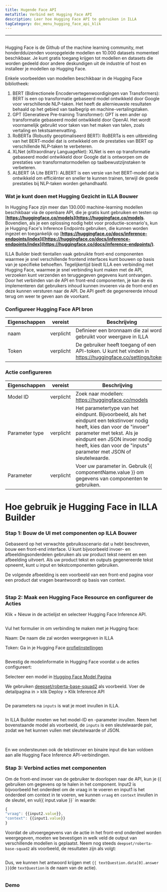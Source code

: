 ```yaml
---
title: Hugende Face API
metaTitle: Verbind met Hugging Face API
description: Leer hoe Hugging Face API te gebruiken in ILLA
tagCategory: doc_menu_hugging_face_api_klik
---
```


* * *

## <Heading hidden>Hugl-Face API</Heading>

Hugging Face is de Github of the machine learning community, met honderdduizenden vooropgeleide modellen en 10.000 datasets momenteel beschikbaar. Je kunt gratis toegang krijgen tot modellen en datasets die worden gedeeld door andere deskundigen uit de industrie of host en installeer je modellen op Hugging Face.

Enkele voorbeelden van modellen beschikbaar in de Hugging Face bibliotheek:

1.  BERT (Bidirectionele Encodervertegenwoordigingen van Transformers): BERT is een op transformatie gebaseerd model ontwikkeld door Google voor verschillende NLP-taken. Het heeft de allernieuwste resultaten behaald op het gebied van taalbegrip en machine-vertalingstaken.
2.  GPT (Generatieve Pre-training Transformer): GPT is een ander op transformatie gebaseerd model ontwikkeld door OpenAI. Het wordt voornamelijk gebruikt voor taken van het maken van talen, zoals vertaling en tekstsamenvatting.
3.  RoBERTa (Robustly geoptimaliseerd BERT): RoBERTa is een uitbreiding van het BERT-model dat is ontwikkeld om de prestaties van BERT op verschillende NLP-taken te verbeteren.
4.  XLNet (eXtraordinary LanguageNet): XLNet is een op transformatie gebaseerd model ontwikkeld door Google dat is ontworpen om de prestaties van transformatormodellen op taalbewustzijnstaken te verbeteren.
5.  ALBERT (A Lite BERT): ALBERT is een versie van het BERT-model dat is ontwikkeld om efficiënter en sneller te kunnen trainen, terwijl de goede prestaties bij NLP-taken worden gehandhaafd.

### Wat je kunt doen met Hugging Gezicht in ILLA Bouwer

In Hugging Face zijn meer dan 130.000 machine-learning modellen beschikbaar via de openbare API, die je gratis kunt gebruiken en testen op \[**<https://huggingface.co/models>](<https://huggingface.co/models>**. Bovendien, als je een oplossing nodig hebt voor productie-scenario's, kun je Hugging Face's Inference Endpoints gebruiken, die kunnen worden ingezet en toegankelijk op \[**<https://huggingface.co/docs/inference-endpoints/index>]([https://huggingface.co/docs/inference-endpoints/index](https://huggingface.co/docs/inference-endpoints/)**.

ILLA Builder biedt tientallen vaak gebruikte front-end componenten waarmee je snel verschillende frontend interfaces kunt bouwen op basis van je specifieke behoeften. Tegelijkertijd biedt ILLA een verbinding met Hugging Face, waarmee je snel verbinding kunt maken met de API, verzoeken kunt verzenden en teruggegeven gegevens kunt ontvangen. Door het verbinden van de API en front-end componenten, je kan de eis implementeren dat gebruikers inhoud kunnen invoeren via de front-end en deze kunnen versturen naar de API. De API geeft de gegenereerde inhoud terug om weer te geven aan de voorkant.

### Configureer Hugging Face API bron

| Eigenschappen | vereist   | Beschrijving                                                                                               |
| ------------- | --------- | ---------------------------------------------------------------------------------------------------------- |
| naam          | verplicht | Definieer een bronnaam die zal worden gebruikt voor weergave in ILLA                                       |
| Token         | verplicht | De gebruiker heeft toegang of een API-token. U kunt het vinden in https://huggingface.co/settings/tokens.  |

### Actie configureren

| Eigenschappen  | vereist   | Beschrijving                                                                                                                                                                                                                                               |
| -------------- | --------- | ---------------------------------------------------------------------------------------------------------------------------------------------------------------------------------------------------------------------------------------------------------- |
| Model ID       | verplicht | Zoek naar modellen: https://huggingface.co/models                                                                                                                                                                                                          |
| Parameter type | verplicht | Het parametertype van het eindpunt. Bijvoorbeeld, als het eindpunt een tekstinvoer nodig heeft, kies dan voor de "invoer" parameter met tekst. Als je eindpunt een JSON invoer nodig heeft, kies dan voor de "inputs" parameter met JSON of sleutelwaarde. |
| Parameter      | verplicht | Voer uw parameter in. Gebruik {{ componentName.value }} om gegevens van componenten te gebruiken.                                                                                                                                                          |

# Hoe gebruik je Hugging Face in ILLA Builder

### Stap 1: Bouw de UI met componenten op ILLA Bouwer

Gebaseerd op het verwachte gebruiksscenario dat u hebt beschreven, bouw een front-end interface. U kunt bijvoorbeeld invoer- en afbeeldingsonderdelen gebruiken als uw product tekst neemt en een afbeelding uitvoert. Als uw product tekst en outputs gegenereerde tekst opneemt, kunt u input en tekstcomponenten gebruiken.

De volgende afbeelding is een voorbeeld van een front-end pagina voor een product dat vragen beantwoordt op basis van context.

<img src='https://cdn.illacloud.com/official-website/img/docs/connect/hfapi1.png' alt="" />

### Stap 2: Maak een Hugging Face Resource en configureer de Acties

Klik + Nieuw in de actielijst en selecteer Hugging Face Inference API.

<img src='https://cdn.illacloud.com/official-website/img/docs/connect/hfapi2.png' alt="" />

Vul het formulier in om verbinding te maken met je Hugging face:

Naam: De naam die zal worden weergegeven in ILLA

Token: Ga in je Hugging Face [profielinstellingen]([https://huggingface.co/settings/tokens](https://huggingface.co/settings/tokens))

<img src='https://cdn.illacloud.com/official-website/img/docs/connect/hfapi3.png' alt="" />

Bevestig de modelinformatie in Hugging Face voordat u de acties configureert:

Selecteer een model in [Hugging Face Model Pagina]([https://huggingface.co/models](https://huggingface.co/models))

We gebruiken [deepset/roberta-base-squad2]([https://huggingface.co/deepset/roberta-base-squad2](https://huggingface.co/deepset/roberta-base-squad2)) als voorbeeld. Voer de detailpagina in > klik Deploy > Klik Inference API

<img src='https://cdn.illacloud.com/official-website/img/docs/connect/hfapi4.png' alt="" />

De parameters na `inputs` is wat je moet invullen in ILLA. 

<img src='https://cdn.illacloud.com/official-website/img/docs/connect/hfapi5.png' alt="" />

In ILLA Builder moeten we het model-ID en -parameter invullen. Neem het bovenstaande model als voorbeeld, de `inputs` is een sleutelwaarde pair, zodat we het kunnen vullen met sleutelwaarde of JSON. 

<img src='https://cdn.illacloud.com/official-website/img/docs/connect/hfapi6.png' alt="" />

<img src='https://cdn.illacloud.com/official-website/img/docs/connect/hfapi7.png' alt="" />

En we ondersteunen ook de tekstinvoer en binaire input die kan voldoen aan alle Hugging Face Inference API-verbindingen.

### Stap 3: Verbind acties met componenten

Om de front-end invoer van de gebruiker te doorlopen naar de API, kun je {{ gebruiken om gegevens op te halen in het component. Input2 is bijvoorbeeld het onderdeel om de vraag in te voeren en input1 is het onderdeel om context in te voeren, we kunnen `vraag` en `context` invullen in de sleutel, en vul{{ input.value }}\` in waarde:

```jsx
{
"vraag": {{input2.value}},
"context": {{input1.value}}
}
```

Voordat de uitvoergegevens van de actie in het front-end onderdeel worden weergegeven, moeten we bevestigen in welk veld de output van verschillende modellen is geplaatst. Neem nog steeds `deepset/roberta-base-squad2` als voorbeeld, de resultaten zijn als volgt:

<img src='https://cdn.illacloud.com/official-website/img/docs/connect/hfapi8.png' alt="" />

Dus, we kunnen het antwoord krijgen met `{{ textQuestion.data[0].answer }}`(de `textQuestion` is de naam van de actie). 

<img src='https://cdn.illacloud.com/official-website/img/docs/connect/hfapi9.png' alt="" />

### Demo

<img src='https://cdn.illacloud.com/official-website/img/docs/connect/hfapi10.gif' alt="" />

<img src='https://cdn.illacloud.com/official-website/img/docs/connect/hfapi11.gif' alt="" />
